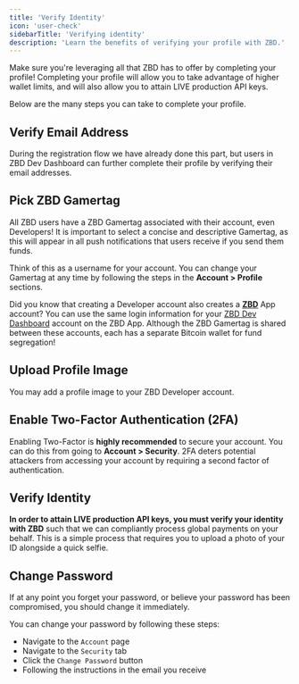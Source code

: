 ```yaml
---
title: 'Verify Identity'
icon: 'user-check'
sidebarTitle: 'Verifying identity'
description: 'Learn the benefits of verifying your profile with ZBD.'
---
```


Make sure you're leveraging all that ZBD has to offer by completing your profile! Completing your profile will allow you to take advantage of higher wallet limits, and will also allow you to attain LIVE production API keys.

Below are the many steps you can take to complete your profile.

## Verify Email Address

During the registration flow we have already done this part, but users in ZBD Dev Dashboard can further complete their profile by verifying their email addresses.

## Pick ZBD Gamertag

All ZBD users have a ZBD Gamertag associated with their account, even Developers! It is important to select a concise and descriptive Gamertag, as this will appear in all push notifications that users receive if you send them funds.

Think of this as a username for your account. You can change your Gamertag at any time by following the steps in the **Account > Profile** sections.

<Tip>Did you know that creating a Developer account also creates a [**ZBD**](https://zbd.gg) App account?
You can use the same login information for your [ZBD Dev Dashboard](https://dashboard.zebedee.io) account on the ZBD App. Although the ZBD Gamertag is shared between these accounts, each has a separate Bitcoin wallet for fund segregation!</Tip>

## Upload Profile Image

You may add a profile image to your ZBD Developer account.

## Enable Two-Factor Authentication (2FA)

Enabling Two-Factor is **highly recommended** to secure your account. You can do this from going to **Account > Security**. 2FA deters potential attackers from accessing your account by requiring a second factor of authentication.

## Verify Identity

**In order to attain LIVE production API keys, you must verify your identity with ZBD** such that we can compliantly process global payments on your behalf. This is a simple process that requires you to upload a photo of your ID alongside a quick selfie.

## Change Password

If at any point you forget your password, or believe your password has been compromised, you should change it immediately.

You can change your password by following these steps:

- Navigate to the `Account` page
- Navigate to the `Security` tab
- Click the `Change Password` button
- Following the instructions in the email you receive